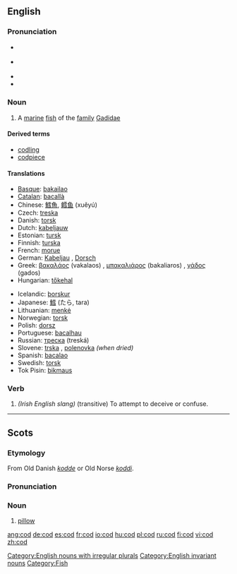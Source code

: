 {{see|COD}}
==English==
{{wikipedia}}
===Pronunciation===
*{{italbrac|[[RP]]}} {{IPA|/kɒd/}}
*{{italbrac|US}} {{IPA|/kɑːd/}}
*{{audio|en-us-cod.ogg|Audio (US)}}
*{{rhymes|ɒd}}

===Noun===
{{en-noun|cod}}

#A [[marine]] [[fish]] of the [[family]] [[Gadidae]]

====Derived terms====
*[[codling]]
*[[codpiece]]

====Translations====
{{top}}
*[[Basque]]: [[bakailao]]
*[[Catalan]]: [[bacallà]] {{m}}
*Chinese: [[鱈魚]], [[鳕]][[鱼]] (xuěyú)
*Czech:  [[treska]] {{f}}
*Danish: [[torsk]] {{m}}
*Dutch: [[kabeljauw]] {{m}}
*Estonian: [[tursk]]
*Finnish: [[turska]] {{m}}
*French: [[morue]] {{m}}
*German: [[Kabeljau]] {{m}}, [[Dorsch]] {{m}}
*Greek: [[βακαλάος]] (vakalaos) {{m}}, [[μπακαλιάρος]] (bakaliaros) {{m}}, [[γάδος]] (gados) {{m}}
*Hungarian: [[tőkehal]]
{{mid}}
*Icelandic: [[þorskur]] {{m}}
*Japanese: [[鱈]] (たら, tara)
*Lithuanian: [[menkė]] {{f}}
*Norwegian: [[torsk]] {{m}}
*Polish: [[dorsz]] {{m}}
*Portuguese: [[bacalhau]] {{m}}
*Russian: [[треска]] (treská) {{f}}
*Slovene: [[trska]] {{f}}, [[polenovka]] {{f}} ''(when dried)''
*Spanish: [[bacalao]] {{m}}
*Swedish: [[torsk]] {{m}}
*Tok Pisin: [[bikmaus]]
{{bottom}}

===Verb===
{{en-verb|cods|codding|codded}}

#''(Irish English slang)'' (transitive) To attempt to deceive or confuse.

[[Category:English nouns with irregular plurals]]
[[Category:English invariant nouns]]
[[Category:Fish]]

----

==Scots==
===Etymology===
From Old Danish ''[[kodde]]'' or Old Norse ''[[koddi]]''.

===Pronunciation===
{{IPA|/kɒd/}}

===Noun===
{{sco-noun}}

# [[pillow]]

[[ang:cod]]
[[de:cod]]
[[es:cod]]
[[fr:cod]]
[[io:cod]]
[[hu:cod]]
[[pl:cod]]
[[ru:cod]]
[[fi:cod]]
[[vi:cod]]
[[zh:cod]]